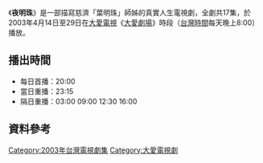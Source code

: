 {{unreferenced|time=2010-12-12T01:05:14+00:00}}
{{電視節目信息框
| 名稱       = 夜明珠
| 類型       = [[電視劇|電視劇]]
| 導演       = 李信邦、謝一德
| 編劇       = 李信邦、江  旋
| 演出       = 參見演員列表
| 製作人     = 李信邦、鄭尊仁
| 監製     = 姚仁祿
| 國家       = {{TWN}}
| 語言       = [[台語|台語]][[國語|國語]]
| 集數       = 17集
| 每集長     = 45分鐘 (無廣告)
| 電視臺     = [[大愛電視台|大愛電視台]]
| 開始       = 2003年4月14日
| 結束       = 2003年4月29日
}}

《'''夜明珠'''》是一部描寫慈濟「葉明珠」師姊的真實人生電視劇，全劇共17集，於2003年4月14日至29日在[[大愛電視|大愛電視]]《[[大愛劇場|大愛劇場]]》時段（[[台灣時間|台灣時間]]每天晚上8:00）播放。

==播出時間==
*每日首播：20:00
*當日重播：23:15
*隔日重播：03:00 09:00 12:30 16:00
==資料參考==


{{電視節目的變遷
|電視台=[[大愛電視台|大愛電視台]]
|播放檔次=八點檔（每天晚上8:00）節目
|節目名稱='''夜明珠''' <br />2003年4月14日－2003年4月29日
|上一節目=[[牽手人生|牽手人生]] <br />2003年3月23日－2003年4月13日
|下一節目=[[望海|望海]] <br />2003年4月30日－2003年5月19日
}}

{{大愛劇場}}
[[Category:2003年台灣電視劇集|Category:2003年台灣電視劇集]]
[[Category:大愛電視劇|Category:大愛電視劇]]